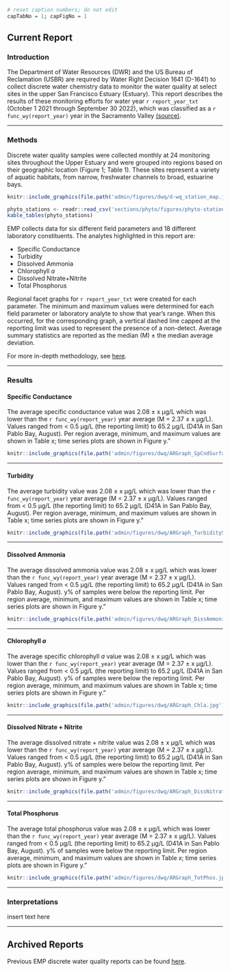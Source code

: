 ```r
# reset caption numbers; do not edit
capTabNo = 1; capFigNo = 1
```

## Current Report {#dwq-report}

### Introduction

The Department of Water Resources (DWR) and the US Bureau of Reclamation (USBR) are required by Water Right Decision 1641 (D-1641) to collect discrete water chemistry data to monitor the water quality at select sites in the upper San Francisco Estuary (Estuary). This report describes the results of these monitoring efforts for water year `r report_year_txt` (October 1 2021 through September 30 2022), which was classified as a `r func_wy(report_year)` year in the Sacramento Valley [(source)](https://cdec.water.ca.gov/reportapp/javareports?name=WSIHIST).

------------------------------------------------------------------------

### Methods

Discrete water quality samples were collected monthly at 24 monitoring sites throughout the Upper Estuary and were grouped into regions based on their geographic location (Figure 1; Table 1). These sites represent a variety of aquatic habitats, from narrow, freshwater channels to broad, estuarine bays.

```r
  
knitr::include_graphics(file.path('admin/figures/dwq/d-wq_station_map.jpg'))
```

```r
phyto_stations <- readr::read_csv('sections/phyto/figures/phyto-stations.csv')
kable_tables(phyto_stations)
```

EMP collects data for six different field parameters and 18 different laboratory constituents. The analytes highlighted in this report are:

-   Specific Conductance
-   Turbidity
-   Dissolved Ammonia
-   Chlorophyll *a*
-   Dissolved Nitrate+Nitrite
-   Total Phosphorus

Regional facet graphs for `r report_year_txt` were created for each parameter. The minimum and maximum values were determined for each field parameter or laboratory analyte to show that year's range. When this occurred, for the corresponding graph, a vertical dashed line capped at the reporting limit was used to represent the presence of a non-detect. Average summary statistics are reported as the median (M) ± the median average deviation.

For more in-depth methodology, see [here](https://portal.edirepository.org/nis/metadataviewer?packageid=edi.1320.6).

------------------------------------------------------------------------

### Results

#### Specific Conductance

The average specific conductance value was 2.08 ± x μg/L which was lower than the `r func_wy(report_year)` year average (M = 2.37 ± x μg/L). Values ranged from \< 0.5 μg/L (the reporting limit) to 65.2 μg/L (D41A in San Pablo Bay, August). Per region average, minimum, and maximum values are shown in Table x; time series plots are shown in Figure y.”

```r
knitr::include_graphics(file.path('admin/figures/dwq/ARGraph_SpCndSurface.jpg'))
```

------------------------------------------------------------------------

#### Turbidity

The average turbidity value was 2.08 ± x μg/L which was lower than the `r func_wy(report_year)` year average (M = 2.37 ± x μg/L). Values ranged from \< 0.5 μg/L (the reporting limit) to 65.2 μg/L (D41A in San Pablo Bay, August). Per region average, minimum, and maximum values are shown in Table x; time series plots are shown in Figure y.”

```r
knitr::include_graphics(file.path('admin/figures/dwq/ARGraph_TurbiditySurface.jpg'))
```

------------------------------------------------------------------------

#### Dissolved Ammonia

The average dissolved ammonia value was 2.08 ± x μg/L which was lower than the `r func_wy(report_year)` year average (M = 2.37 ± x μg/L). Values ranged from \< 0.5 μg/L (the reporting limit) to 65.2 μg/L (D41A in San Pablo Bay, August). y% of samples were below the reporting limit. Per region average, minimum, and maximum values are shown in Table x; time series plots are shown in Figure y.”

```r
knitr::include_graphics(file.path('admin/figures/dwq/ARGraph_DissAmmonia.jpg'))
```

------------------------------------------------------------------------

#### Chlorophyll *a*

The average specific chlorophyll *a* value was 2.08 ± x μg/L which was lower than the `r func_wy(report_year)` year average (M = 2.37 ± x μg/L). Values ranged from \< 0.5 μg/L (the reporting limit) to 65.2 μg/L (D41A in San Pablo Bay, August). y% of samples were below the reporting limit. Per region average, minimum, and maximum values are shown in Table x; time series plots are shown in Figure y.”

```r
knitr::include_graphics(file.path('admin/figures/dwq/ARGraph_Chla.jpg'))
```

------------------------------------------------------------------------

#### Dissolved Nitrate + Nitrite

The average dissolved nitrate + nitrite value was 2.08 ± x μg/L which was lower than the `r func_wy(report_year)` year average (M = 2.37 ± x μg/L). Values ranged from \< 0.5 μg/L (the reporting limit) to 65.2 μg/L (D41A in San Pablo Bay, August). y% of samples were below the reporting limit. Per region average, minimum, and maximum values are shown in Table x; time series plots are shown in Figure y.”

```r
knitr::include_graphics(file.path('admin/figures/dwq/ARGraph_DissNitrateNitrite.jpg'))
```

------------------------------------------------------------------------

#### Total Phosphorus

The average total phosphorus value was 2.08 ± x μg/L which was lower than the `r func_wy(report_year)` year average (M = 2.37 ± x μg/L). Values ranged from \< 0.5 μg/L (the reporting limit) to 65.2 μg/L (D41A in San Pablo Bay, August). y% of samples were below the reporting limit. Per region average, minimum, and maximum values are shown in Table x; time series plots are shown in Figure y.”

```r
knitr::include_graphics(file.path('admin/figures/dwq/ARGraph_TotPhos.jpg'))
```

------------------------------------------------------------------------

### Interpretations

insert text here

------------------------------------------------------------------------

## Archived Reports

Previous EMP discrete water quality reports can be found [here](https://github.com/emp-des/emp-reports/tree/gh-pages/admin/archive/d-wq).
